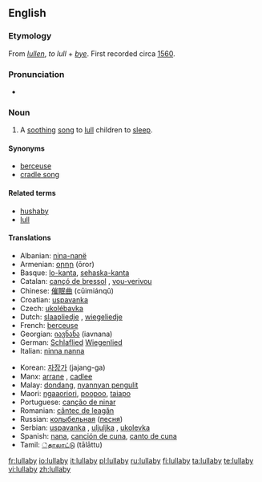 ==English==

===Etymology===
From {{ME.}} ''[[lullen]]'', ''to lull'' + ''[[bye]]''. First recorded circa [[w:1560|1560]].

===Pronunciation===
*{{audio|en-us-lullabye.ogg|Audio (US)}}

===Noun===
{{en-noun|lullab|ies}}

# A [[soothing]] [[song]] to [[lull]] children to [[sleep]].

====Synonyms====
*[[berceuse]]
*[[cradle song]]

====Related terms====
*[[hushaby]]
*[[lull]]

====Translations====
{{trans-top|a soothing song to lull children to sleep}}
*Albanian: [[nina-nanë]]
*Armenian: [[օրոր]] (ōror)
*Basque: [[lo-kanta]], [[sehaska-kanta]]
*Catalan: [[cançó de bressol]] {{f}}, [[vou-verivou]] {{m}}
*Chinese: [[催眠曲]] (cūimiánqǔ)
*Croatian: [[uspavanka]]
*Czech: [[ukolébavka]] {{f}}
*Dutch: [[slaapliedje]] {{n}}, [[wiegeliedje]] {{n}}
*French: [[berceuse]] {{f}}
*Georgian: [[იავნანა]] (iavnana)
*German: [[Schlaflied]] {{n}} [[Wiegenlied]] {{n}}
*Italian: [[ninna nanna]] {{f}}
{{trans-mid}}
*Korean: [[자장가]] (jajang-ga)
*Manx: [[arrane]] {{m}}, [[cadlee]]
*Malay: [[dondang]], [[nyannyan pengulit]]
*Maori: [[ngaaoriori]], [[poopoo]], [[taiapo]]
*Portuguese: [[canção de ninar]] {{f}}
*Romanian: [[cântec de leagăn]] {{n}}
*Russian: [[колыбельная]] ([[песня]]) {{f}}
*Serbian: [[uspavanka]] {{f}}, [[uljuljka]] {{f}}, [[ukolevka]]
*Spanish: [[nana]], [[canción de cuna]], [[canto de cuna]] {{f}}
*Tamil: [[்தாலாட்டு]] (tālāttu)
{{trans-bottom}}

[[fr:lullaby]]
[[io:lullaby]]
[[it:lullaby]]
[[pl:lullaby]]
[[ru:lullaby]]
[[fi:lullaby]]
[[ta:lullaby]]
[[te:lullaby]]
[[vi:lullaby]]
[[zh:lullaby]]